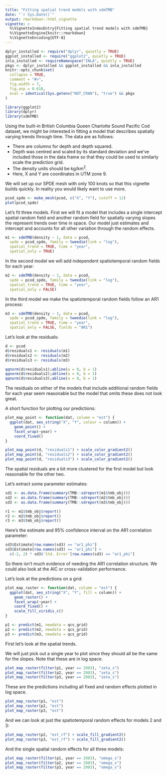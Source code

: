```yaml
---
title: "Fitting spatial trend models with sdmTMB"
date: "`r Sys.Date()`"
output: rmarkdown::html_vignette
vignette: >
  %\VignetteIndexEntry{Fitting spatial trend models with sdmTMB}
  %\VignetteEngine{knitr::rmarkdown}
  %\VignetteEncoding{UTF-8}
---
```


```r
dplyr_installed <- require("dplyr", quietly = TRUE)
ggplot_installed <- require("ggplot2", quietly = TRUE)
inla_installed <- requireNamespace("INLA", quietly = TRUE)
pkgs <- dplyr_installed && ggplot_installed && inla_installed
knitr::opts_chunk$set(
  collapse = TRUE,
  comment = "#>",
  fig.width = 7,
  fig.asp = 0.618,
  eval = identical(Sys.getenv("NOT_CRAN"), "true") && pkgs
)
```

```r
library(ggplot2)
library(dplyr)
library(sdmTMB)
```

Using the built-in British Columbia Queen Charlotte Sound Pacific Cod dataset, we might be interested in fitting a model that describes spatially varying trends through time. The data are as follows:

- There are columns for depth and depth squared.
- Depth was centred and scaled by its standard deviation and we've included those in the data frame so that they could be used to similarly scale the prediction grid.
- The density units should be kg/km^2^.
- Here, X and Y are coordinates in UTM zone 9.

We will set up our SPDE mesh with only 100 knots so that this vignette builds quickly. In reality you would likely want to use more.

```r
pcod_spde <- make_mesh(pcod, c("X", "Y"), cutoff = 12)
plot(pcod_spde)
```

Let's fit three models. First we will fit a model that includes a single intercept spatial random field and another random field for spatially varying slopes the represent trends over time in space. Our model just estimates and intercept and accounts for all other variation through the random effects.

```r
m1 <- sdmTMB(density ~ 1, data = pcod,
  spde = pcod_spde, family = tweedie(link = "log"),
  spatial_trend = TRUE, time = "year",
  spatial_only = TRUE)
```

In the second model we will add independent spatiotemporal random fields for each year:

```r
m2 <- sdmTMB(density ~ 1, data = pcod,
  spde = pcod_spde, family = tweedie(link = "log"),
  spatial_trend = TRUE, time = "year",
  spatial_only = FALSE)
```

In the third model we make the spatiotemporal random fields follow an AR1 process:

```r
m3 <- sdmTMB(density ~ 1, data = pcod,
  spde = pcod_spde, family = tweedie(link = "log"),
  spatial_trend = TRUE, time = "year",
  spatial_only = FALSE, fields = "AR1")
```

Let's look at the residuals:

```r
d <- pcod
d$residuals1 <- residuals(m1)
d$residuals2 <- residuals(m2)
d$residuals3 <- residuals(m3)

qqnorm(d$residuals1);abline(a = 0, b = 1)
qqnorm(d$residuals2);abline(a = 0, b = 1)
qqnorm(d$residuals3);abline(a = 0, b = 1)
```

The residuals on either of the models that include additional random fields for each year seem reasonable but the model that omits these does not look great.

A short function for plotting our predictions:

```r
plot_map_point <- function(dat, column = "est") {
  ggplot(dat, aes_string("X", "Y", colour = column)) +
    geom_point() +
    facet_wrap(~year) +
    coord_fixed()
}
```

```r
plot_map_point(d, "residuals1") + scale_color_gradient2()
plot_map_point(d, "residuals2") + scale_color_gradient2()
plot_map_point(d, "residuals3") + scale_color_gradient2()
```

The spatial residuals are a bit more clustered for the first model but look reasonable for the other two.

Let's extract some parameter estimates:

```r
sd1 <- as.data.frame(summary(TMB::sdreport(m1$tmb_obj)))
sd2 <- as.data.frame(summary(TMB::sdreport(m2$tmb_obj)))
sd3 <- as.data.frame(summary(TMB::sdreport(m3$tmb_obj)))
```

```r
r1 <- m1$tmb_obj$report()
r2 <- m2$tmb_obj$report()
r3 <- m3$tmb_obj$report()
```

Here's the estimate and 95% confidence interval on the AR1 correlation parameter:

```r
sd3$Estimate[row.names(sd3) == "ar1_phi"]
sd3$Estimate[row.names(sd3) == "ar1_phi"] +
  c(-2, 2) * sd3$`Std. Error`[row.names(sd3) == "ar1_phi"]
```

So there isn't much evidence of needing the AR1 correlation structure. We could also look at the AIC or cross-validation performance.

Let's look at the predictions on a grid:

```r
plot_map_raster <- function(dat, column = "est") {
  ggplot(dat, aes_string("X", "Y", fill = column)) +
    geom_raster() +
    facet_wrap(~year) +
    coord_fixed() +
    scale_fill_viridis_c()
}
```

```r
p1 <- predict(m1, newdata = qcs_grid)
p2 <- predict(m2, newdata = qcs_grid)
p3 <- predict(m3, newdata = qcs_grid)
```

First let's look at the spatial trends.

We will just pick out a single year to plot since they should all be the same for the slopes. Note that these are in log space.

```r
plot_map_raster(filter(p1, year == 2003), "zeta_s")
plot_map_raster(filter(p2, year == 2003), "zeta_s")
plot_map_raster(filter(p3, year == 2003), "zeta_s")
```

These are the predictions including all fixed and random effects plotted in log space.

```r
plot_map_raster(p1, "est")
plot_map_raster(p2, "est")
plot_map_raster(p3, "est")
```

And we can look at just the spatiotemporal random effects for models 2 and 3:

```r
plot_map_raster(p2, "est_rf") + scale_fill_gradient2()
plot_map_raster(p3, "est_rf") + scale_fill_gradient2()
```

And the single spatial random effects for all three models:

```r
plot_map_raster(filter(p1, year == 2003), "omega_s")
plot_map_raster(filter(p2, year == 2003), "omega_s")
plot_map_raster(filter(p3, year == 2003), "omega_s")
```
